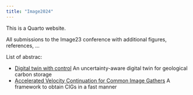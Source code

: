 ```yaml
---
title: "Image2024"
---
```


This is a Quarto website.

All submissions to the Image23 conference with additional figures, references, ...

List of abstrac:

- [Digital twin with control](DigitalTwin/abstract.qmd) An uncertainty-aware digital twin for geological carbon storage
- [Accelerated Velocity Continuation for Common Image Gathers](Rex2024SEG/paper.qmd) A framework to obtain CIGs in a fast manner
